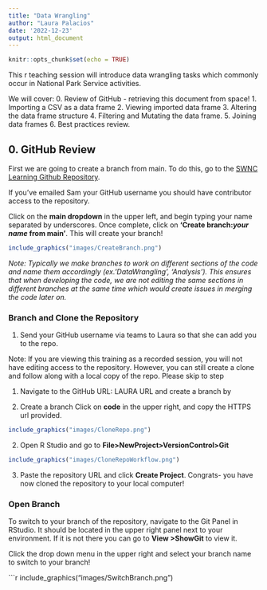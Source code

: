 ---
title: "Data Wrangling"
author: "Laura Palacios"
date: '2022-12-23'
output: html_document
---

```{r setup, include=FALSE}
knitr::opts_chunk$set(echo = TRUE)
```

This r teaching session will introduce data wrangling tasks which commonly occur in National Park Service activities.

We will cover:
0. Review of GitHub - retrieving this document from space!
1. Importing a CSV as a data frame
2. Viewing imported data frame
3. Altering the data frame structure
4. Filtering and Mutating the data frame.
5. Joining data frames
6. Best practices review.

## 0. GitHub Review
First we are going to create a branch from main. To do this, go to the [SWNC Learning Github Repository](https://github.com/sam-olivares-mejia/SWNC_Learning_Github). 

If you've emailed Sam your GitHub username you should have contributor access to the repository. 

Click on the **main dropdown** in the upper left, and begin typing your name separated by underscores. Once complete, click on **'Create branch:*your name* from main'**. This will create your branch! 

```{r createbranch, echo=FALSE, out.width="30%"}
include_graphics("images/CreateBranch.png")
```

*Note: Typically we make branches to work on different sections of the code and name them accordingly (ex.'DataWrangling', 'Analysis'). This ensures that when developing the code, we are not editing the same sections in different branches at the same time which would create issues in merging the code later on.*

### Branch and Clone the Repository
1. Send your GitHub username via teams to Laura so that she can add you to the repo.

Note: If you are viewing this training as a recorded session, you will not have editing access to the repository. However, you can still create a clone and follow along with a local copy of the repo. Please skip to step 

1. Navigate to the GitHub URL: LAURA URL and create a branch by 

2. Create a branch 
Click on **code** in the upper right, and copy the HTTPS url provided. 

```{r CloneRepo, echo=FALSE, out.width="30%"}
include_graphics("images/CloneRepo.png")
```

2. Open R Studio and go to **File>NewProject>VersionControl>Git** 

```{r CloneRepoWorkflow, echo=FALSE, out.width="50%"}
include_graphics("images/CloneRepoWorkflow.png")
```

3. Paste the repository URL and click **Create Project**. Congrats- you have now cloned the repository to your local computer! 

### Open Branch 

To switch to your branch of the repository, navigate to the Git Panel in RStudio. It should be located in the upper right panel next to your environment. If it is not there you can go to **View >ShowGit** to view it.

Click the drop down menu in the upper right and select your branch name to switch to your branch!  

```{r SwitchBranches, echo=FALSE, out.width="50%"}
include_graphics("images/SwitchBranch.png")
